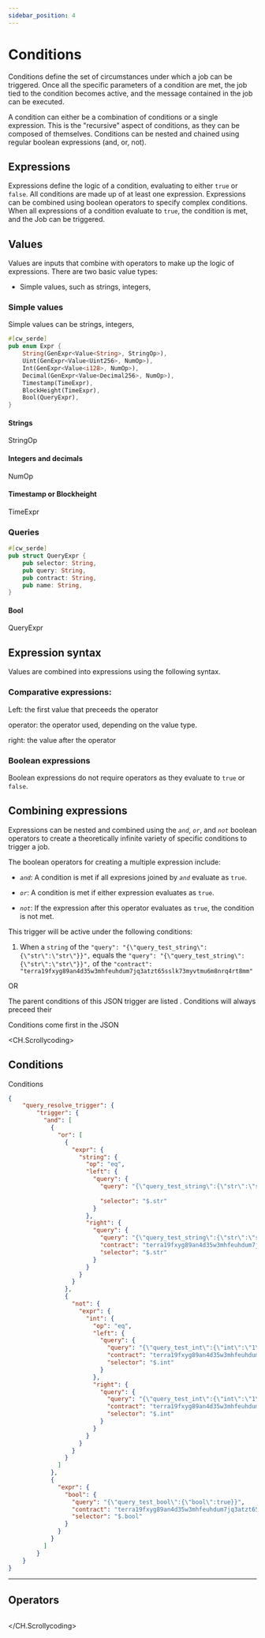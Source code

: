 ```yaml
---
sidebar_position: 4
---
```


# Conditions

Conditions define the set of circumstances under which a job can be triggered. 
Once all the specific parameters of a condition are met, the job tied to the condition becomes active, and the message contained in the job can be executed.

A condition can either be a combination of conditions or a single expression. This is the "recursive" aspect of conditions, as they can be composed of themselves. Conditions can be nested and chained using regular boolean expressions (and, or, not).

## Expressions

Expressions define the logic of a condition, evaluating to either `true` or `false`. All conditions are made up of at least one expression. Expressions can be combined using boolean operators to specify complex conditions. When all expressions of a condition evaluate to `true`, the condition is met, and the Job can be triggered. 

## Values

Values are inputs that combine with operators to make up the logic of expressions. There are two basic value types:

- Simple values, such as strings, integers, 

### Simple values

Simple values can be strings, integers, 

```rust
#[cw_serde]
pub enum Expr {
    String(GenExpr<Value<String>, StringOp>),
    Uint(GenExpr<Value<Uint256>, NumOp>),
    Int(GenExpr<Value<i128>, NumOp>),
    Decimal(GenExpr<Value<Decimal256>, NumOp>),
    Timestamp(TimeExpr),
    BlockHeight(TimeExpr),
    Bool(QueryExpr),
}
```

#### Strings

StringOp

#### Integers and decimals

NumOp

#### Timestamp or Blockheight

TimeExpr


### Queries

```rust
#[cw_serde]
pub struct QueryExpr {
    pub selector: String,
    pub query: String,
    pub contract: String,
    pub name: String,
}
```

#### Bool

QueryExpr

## Expression syntax

Values are combined into expressions using the following syntax. 

### Comparative expressions: 

Left: the first value that preceeds the operator

operator: the operator used, depending on the value type. 

right: the value after the operator

### Boolean expressions

Boolean expressions do not require operators as they evaluate to `true` or `false`. 

## Combining expressions

Expressions can be nested and combined using the _`and`_, _`or`_, and _`not`_ boolean operators to create a theoretically infinite variety of specific conditions to trigger a job.

The boolean operators for creating a multiple expression include:

- _`and`_: A condition is met if all expresions joined by _`and`_ evaluate as `true`. 

- _`or`_:  A condition is met if either expression evaluates as `true`. 

- _`not`_: If the expression after this operator evaluates as `true`, the condition is not met. 





This trigger will be active under the following conditions:

1. When a `string` of the `"query": "{\"query_test_string\":{\"str\":\"str\"}}",` equals the `"query": "{\"query_test_string\":{\"str\":\"str\"}}",` of the `"contract": "terra19fxyg89an4d35w3mhfeuhdum7jq3atzt65sslk73myvtmu6m8nrq4rt8mm"`

OR 

The parent conditions of this JSON trigger are listed . Conditions will always preceed their 


Conditions come first in the JSON 

<CH.Scrollycoding>

## Conditions

Conditions 

```json Example.JSON focus=4,6,29,54 mark=4,6,29,54
{
    "query_resolve_trigger": {
        "trigger": {
          "and": [
            {
              "or": [
                {
                  "expr": {
                    "string": {
                      "op": "eq",
                      "left": {
                        "query": {
                          "query": "{\"query_test_string\":{\"str\":\"str\"}}",
                          
                          "selector": "$.str"
                        }
                      },
                      "right": {
                        "query": {
                          "query": "{\"query_test_string\":{\"str\":\"str\"}}",
                          "contract": "terra19fxyg89an4d35w3mhfeuhdum7jq3atzt65sslk73myvtmu6m8nrq4rt8mm",
                          "selector": "$.str"
                        }
                      }
                    }
                  }
                },
                {
                  "not": {
                    "expr": {
                      "int": {
                        "op": "eq",
                        "left": {
                          "query": {
                            "query": "{\"query_test_int\":{\"int\":\"1\"}}",
                            "contract": "terra19fxyg89an4d35w3mhfeuhdum7jq3atzt65sslk73myvtmu6m8nrq4rt8mm",
                            "selector": "$.int"
                          }
                        },
                        "right": {
                          "query": {
                            "query": "{\"query_test_int\":{\"int\":\"1\"}}",
                            "contract": "terra19fxyg89an4d35w3mhfeuhdum7jq3atzt65sslk73myvtmu6m8nrq4rt8mm",
                            "selector": "$.int"
                          }
                        }
                      }
                    }
                  }
                }
              ]
            },
            {
              "expr": {
                "bool": {
                  "query": "{\"query_test_bool\":{\"bool\":true}}",
                  "contract": "terra19fxyg89an4d35w3mhfeuhdum7jq3atzt65sslk73myvtmu6m8nrq4rt8mm",
                  "selector": "$.bool"
                }
              }
            }
          ]
        }
    }
}
```
---

## Operators

```json Example.JSON

```

</CH.Scrollycoding>
